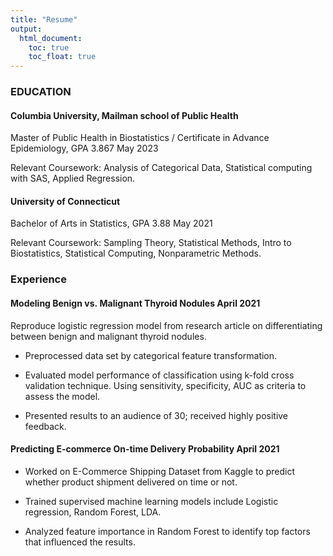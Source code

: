 ```yaml
---
title: "Resume"
output: 
  html_document:
    toc: true
    toc_float: true
---
```


### EDUCATION

#### Columbia University, Mailman school of Public Health
Master of Public Health in Biostatistics / Certificate in Advance Epidemiology, GPA 3.867	May 2023  

Relevant Coursework: Analysis of Categorical Data, Statistical computing with SAS, Applied Regression.

#### University of Connecticut 

Bachelor of Arts in Statistics, GPA 3.88	May 2021

Relevant Coursework: Sampling Theory, Statistical Methods, Intro to Biostatistics, Statistical Computing, Nonparametric Methods.



### Experience

#### Modeling Benign vs. Malignant Thyroid Nodules	April 2021
Reproduce logistic regression model from research article on differentiating between benign and malignant thyroid nodules.

+ Preprocessed data set by categorical feature transformation.

+ Evaluated model performance of classification using k-fold cross validation technique. Using sensitivity, specificity, AUC as criteria to assess the model.

+ Presented results to an audience of 30; received highly positive feedback.


#### Predicting E-commerce On-time Delivery Probability                                                                     April 2021

+ Worked on E-Commerce Shipping Dataset from Kaggle to predict whether product shipment delivered on time or not.

+ Trained supervised machine learning models include Logistic regression, Random Forest, LDA.

+ Analyzed feature importance in Random Forest to identify top factors that influenced the results.





